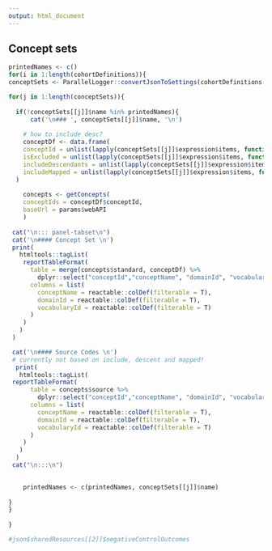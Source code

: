 ```yaml
---
output: html_document
---
```

  
## Concept sets 

```r

printedNames <- c()
for(i in 1:length(cohortDefinitions)){
conceptSets <- ParallelLogger::convertJsonToSettings(cohortDefinitions[[i]]$cohortDefinition)$ConceptSets

for(j in 1:length(conceptSets)){
  
  if(!conceptSets[[j]]$name %in% printedNames){
      cat('\n### ', conceptSets[[j]]$name, '\n')
    
    # how to include desc?
    conceptDf <- data.frame(
    conceptId = unlist(lapply(conceptSets[[j]]$expression$items, function(x) x$concept$CONCEPT_ID)),
    isExcluded = unlist(lapply(conceptSets[[j]]$expression$items, function(x) x$isExcluded)),
    includeDescendants = unlist(lapply(conceptSets[[j]]$expression$items, function(x) x$includeDescendants)),
    includeMapped = unlist(lapply(conceptSets[[j]]$expression$items, function(x) x$includeMapped))
  )
    
    concepts <- getConcepts(
    conceptIds = conceptDf$conceptId, 
    baseUrl = params$webAPI
    )
    
 cat("\n::: panel-tabset\n")
 cat('\n#### Concept Set \n')
 print(
   htmltools::tagList(
    reportTableFormat(
      table = merge(concepts$standard, conceptDf) %>% 
        dplyr::select("conceptId","conceptName", "domainId", "vocabularyId","conceptClassId", "includeDescendants", "isExcluded", "includeMapped"),
      columns = list(
        conceptName = reactable::colDef(filterable = T),
        domainId = reactable::colDef(filterable = T),
        vocabularyId = reactable::colDef(filterable = T)
      )
    )
   )
 )

 cat('\n#### Source Codes \n')
 # currently not based on include, descent and mapped!
  print(
   htmltools::tagList(
 reportTableFormat(
      table = concepts$source %>% 
        dplyr::select("conceptId","conceptName", "domainId", "vocabularyId", "conceptClassId"),
      columns = list(
        conceptName = reactable::colDef(filterable = T),
        domainId = reactable::colDef(filterable = T),
        vocabularyId = reactable::colDef(filterable = T)
      )
    )
   )
  )
 cat("\n:::\n")
    

    printedNames <- c(printedNames, conceptSets[[j]]$name)
  
}
}
  
}

#json$sharedResources[[2]]$negativeControlOutcomes
```




